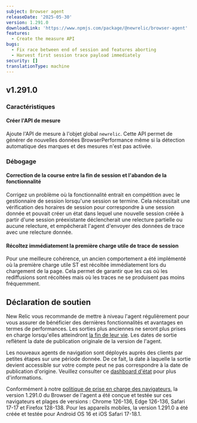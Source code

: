```yaml
---
subject: Browser agent
releaseDate: '2025-05-30'
version: 1.291.0
downloadLink: 'https://www.npmjs.com/package/@newrelic/browser-agent'
features:
  - Create the measure API
bugs:
  - Fix race between end of session and features aborting
  - Harvest first session trace payload immediately
security: []
translationType: machine
---
```


## v1.291.0

### Caractéristiques

#### Créer l&apos;API de mesure

Ajoute l&apos;API de mesure à l&apos;objet global `newrelic`. Cette API permet de générer de nouvelles données BrowserPerformance même si la détection automatique des marques et des mesures n&apos;est pas activée.

### Débogage

#### Correction de la course entre la fin de session et l&apos;abandon de la fonctionnalité

Corrigez un problème où la fonctionnalité entrait en compétition avec le gestionnaire de session lorsqu&apos;une session se termine. Cela nécessitait une vérification des horaires de session pour correspondre à une session donnée et pouvait créer un état dans lequel une nouvelle session créée à partir d&apos;une session préexistante déclencherait une relecture partielle ou aucune relecture, et empêcherait l&apos;agent d&apos;envoyer des données de trace avec une relecture donnée.

#### Récoltez immédiatement la première charge utile de trace de session

Pour une meilleure cohérence, un ancien comportement a été implémenté où la première charge utile ST est récoltée immédiatement lors du chargement de la page. Cela permet de garantir que les cas où les rediffusions sont récoltées mais où les traces ne se produisent pas moins fréquemment.

## Déclaration de soutien

New Relic vous recommande de mettre à niveau l&apos;agent régulièrement pour vous assurer de bénéficier des dernières fonctionnalités et avantages en termes de performances. Les sorties plus anciennes ne seront plus prises en charge lorsqu&apos;elles atteindront [la fin de leur vie](https://docs.newrelic.com/docs/browser/browser-monitoring/getting-started/browser-agent-eol-policy/). Les dates de sortie reflètent la date de publication originale de la version de l&apos;agent.

Les nouveaux agents de navigation sont déployés auprès des clients par petites étapes sur une période donnée. De ce fait, la date à laquelle la sortie devient accessible sur votre compte peut ne pas correspondre à la date de publication d&apos;origine. Veuillez consulter ce [dashboard d&apos;état](https://newrelic.github.io/newrelic-browser-agent-release/) pour plus d&apos;informations.

Conformément à notre [politique de prise en charge des navigateurs](https://docs.newrelic.com/docs/browser/new-relic-browser/getting-started/compatibility-requirements-browser-monitoring/#browser-types), la version 1.291.0 du Browser de l&apos;agent a été conçue et testée sur ces navigateurs et plages de versions : Chrome 126-136, Edge 126-136, Safari 17-17 et Firefox 128-138. Pour les appareils mobiles, la version 1.291.0 a été créée et testée pour Android OS 16 et iOS Safari 17-18.1.